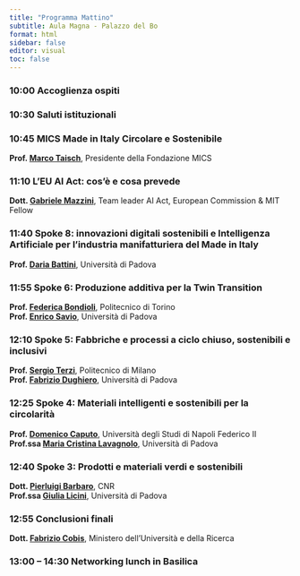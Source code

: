```yaml
---
title: "Programma Mattino"
subtitle: Aula Magna - Palazzo del Bo
format: html
sidebar: false
editor: visual
toc: false
---
```


### 10:00 Accoglienza ospiti

### 10:30 Saluti istituzionali

### 10:45 MICS Made in Italy Circolare e Sostenibile

**Prof. [Marco Taisch](https://it.linkedin.com/in/marcotaisch)**, Presidente della Fondazione MICS

### 11:10 L’EU AI Act: cos’è e cosa prevede

**Dott. [Gabriele Mazzini](https://www.linkedin.com/in/gabriele-mazzini-2baa948/)**, Team leader AI Act, European Commission & MIT Fellow

### 11:40 Spoke 8: innovazioni digitali sostenibili e Intelligenza Artificiale per l'industria manifatturiera del Made in Italy

**Prof. [Daria Battini](https://www.linkedin.com/in/daria-battini-b7664011/)**, Università di Padova

### 11:55 Spoke 6: Produzione additiva per la Twin Transition

**Prof. [Federica Bondioli](https://www.linkedin.com/in/federica-bondioli-123002a/)**, Politecnico di Torino\
**Prof. [Enrico Savio](https://www.linkedin.com/in/enricosavio/)**, Università di Padova

### 12:10 Spoke 5: Fabbriche e processi a ciclo chiuso, sostenibili e inclusivi

**Prof. [Sergio Terzi](https://www.linkedin.com/in/sergioterzi/)**, Politecnico di Milano\
**Prof. [Fabrizio Dughiero](https://www.linkedin.com/in/fabrizio-dughiero-2b770721/)**, Università di Padova

### 12:25 Spoke 4: Materiali intelligenti e sostenibili per la circolarità

**Prof. [Domenico Caputo](https://www.linkedin.com/in/domenico-caputo-98867a2/)**, Università degli Studi di Napoli Federico II\
**Prof.ssa [Maria Cristina Lavagnolo](https://www.linkedin.com/in/maria-cristina-lavagnolo-1208397a/)**, Università di Padova

### 12:40 Spoke 3: Prodotti e materiali verdi e sostenibili

**Dott. [Pierluigi Barbaro](https://www.linkedin.com/in/pierluigi-barbaro-53540675/)**, CNR\
**Prof.ssa [Giulia Licini](https://www.linkedin.com/in/giulia-licini-0357589/)**, Università di Padova

### 12:55 Conclusioni finali

**Dott. [Fabrizio Cobis](https://www.linkedin.com/in/fabrizio-cobis-6a88ba12/)**, Ministero dell’Università e della Ricerca

### 13:00 – 14:30 Networking lunch in Basilica
